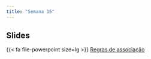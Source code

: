 ```yaml
---
title: "Semana 15"
---
```



## Slides

{{< fa file-powerpoint size=lg >}} [Regras de associação](/aulas/Regras_associacao/associacao.html "Regras de associação"){aria-label="Regras de associação"}

